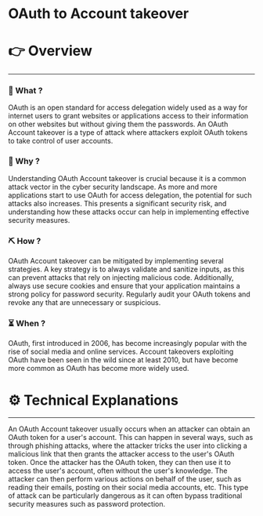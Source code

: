 # OAuth to Account takeover


# 👉 Overview

---

### 👀 What ?

OAuth is an open standard for access delegation widely used as a way for internet users to grant websites or applications access to their information on other websites but without giving them the passwords. An OAuth Account takeover is a type of attack where attackers exploit OAuth tokens to take control of user accounts.


### 🧐 Why ?

Understanding OAuth Account takeover is crucial because it is a common attack vector in the cyber security landscape. As more and more applications start to use OAuth for access delegation, the potential for such attacks also increases. This presents a significant security risk, and understanding how these attacks occur can help in implementing effective security measures.


### ⛏️ How ?

OAuth Account takeover can be mitigated by implementing several strategies. A key strategy is to always validate and sanitize inputs, as this can prevent attacks that rely on injecting malicious code. Additionally, always use secure cookies and ensure that your application maintains a strong policy for password security. Regularly audit your OAuth tokens and revoke any that are unnecessary or suspicious.


### ⏳ When ?

OAuth, first introduced in 2006, has become increasingly popular with the rise of social media and online services. Account takeovers exploiting OAuth have been seen in the wild since at least 2010, but have become more common as OAuth has become more widely used.


# ⚙️ Technical Explanations

---

An OAuth Account takeover usually occurs when an attacker can obtain an OAuth token for a user's account. This can happen in several ways, such as through phishing attacks, where the attacker tricks the user into clicking a malicious link that then grants the attacker access to the user's OAuth token. Once the attacker has the OAuth token, they can then use it to access the user's account, often without the user's knowledge. The attacker can then perform various actions on behalf of the user, such as reading their emails, posting on their social media accounts, etc. This type of attack can be particularly dangerous as it can often bypass traditional security measures such as password protection.
